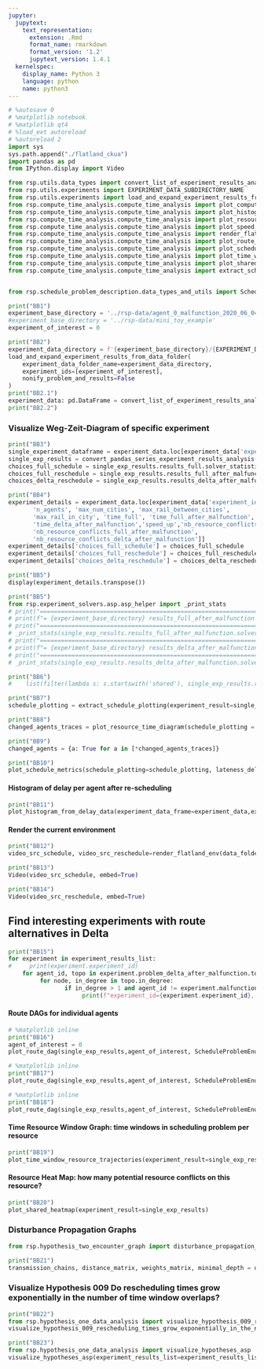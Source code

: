 ```yaml
---
jupyter:
  jupytext:
    text_representation:
      extension: .Rmd
      format_name: rmarkdown
      format_version: '1.2'
      jupytext_version: 1.4.1
  kernelspec:
    display_name: Python 3
    language: python
    name: python3
---
```


```python
# %autosave 0
# %matplotlib notebook
# %matplotlib qt4
# %load_ext autoreload
# %autoreload 2
import sys
sys.path.append("./flatland_ckua")
import pandas as pd
from IPython.display import Video

from rsp.utils.data_types import convert_list_of_experiment_results_analysis_to_data_frame, convert_pandas_series_experiment_results_analysis
from rsp.utils.experiments import EXPERIMENT_DATA_SUBDIRECTORY_NAME
from rsp.utils.experiments import load_and_expand_experiment_results_from_data_folder
from rsp.compute_time_analysis.compute_time_analysis import plot_computational_times
from rsp.compute_time_analysis.compute_time_analysis import plot_histogram_from_delay_data
from rsp.compute_time_analysis.compute_time_analysis import plot_resource_time_diagram
from rsp.compute_time_analysis.compute_time_analysis import plot_speed_up
from rsp.compute_time_analysis.compute_time_analysis import render_flatland_env
from rsp.compute_time_analysis.compute_time_analysis import plot_route_dag
from rsp.compute_time_analysis.compute_time_analysis import plot_schedule_metrics
from rsp.compute_time_analysis.compute_time_analysis import plot_time_window_resource_trajectories
from rsp.compute_time_analysis.compute_time_analysis import plot_shared_heatmap
from rsp.compute_time_analysis.compute_time_analysis import extract_schedule_plotting


from rsp.schedule_problem_description.data_types_and_utils import ScheduleProblemEnum
```

```python
print("BB1")
experiment_base_directory = '../rsp-data/agent_0_malfunction_2020_06_04T19_17_28/'
#experiment_base_directory = '../rsp-data/mini_toy_example'
experiment_of_interest = 0
```

```python
print("BB2")
experiment_data_directory = f'{experiment_base_directory}/{EXPERIMENT_DATA_SUBDIRECTORY_NAME}'
load_and_expand_experiment_results_from_data_folder(
    experiment_data_folder_name=experiment_data_directory,
    experiment_ids=[experiment_of_interest],
    nonify_problem_and_results=False
)
print("BB2.1")
experiment_data: pd.DataFrame = convert_list_of_experiment_results_analysis_to_data_frame(experiment_results_list)
print("BB2.2")
```

### Visualize Weg-Zeit-Diagram of specific experiment

```python
print("BB3")
single_experiment_dataframe = experiment_data.loc[experiment_data['experiment_id'] == experiment_of_interest].iloc[0]
single_exp_results = convert_pandas_series_experiment_results_analysis(single_experiment_dataframe)
choices_full_schedule = single_exp_results.results_full.solver_statistics["solving"]["solvers"]["choices"]
choices_full_reschedule = single_exp_results.results_full_after_malfunction.solver_statistics["solving"]["solvers"]["choices"]
choices_delta_reschedule = single_exp_results.results_delta_after_malfunction.solver_statistics["solving"]["solvers"]["choices"]
```

```python
print("BB4")
experiment_details = experiment_data.loc[experiment_data['experiment_id'] == experiment_of_interest,['experiment_id','malfunction','size',
       'n_agents', 'max_num_cities', 'max_rail_between_cities',
       'max_rail_in_city', 'time_full', 'time_full_after_malfunction',
       'time_delta_after_malfunction','speed_up','nb_resource_conflicts_full',
       'nb_resource_conflicts_full_after_malfunction',
       'nb_resource_conflicts_delta_after_malfunction']]
experiment_details['choices_full_schedule'] = choices_full_schedule
experiment_details['choices_full_reschedule'] = choices_full_reschedule
experiment_details['choices_delta_reschedule'] = choices_delta_reschedule

```

```python
print("BB5")
display(experiment_details.transpose())
```

```python
print("BB5")
from rsp.experiment_solvers.asp.asp_helper import _print_stats
# print("=================================================================================")
# print(f"= {experiment_base_directory} results_full_after_malfunction ")
# print("=================================================================================")
# _print_stats(single_exp_results.results_full_after_malfunction.solver_statistics)
# print("=================================================================================")
# print(f"= {experiment_base_directory} results_delta_after_malfunction ")
# print("=================================================================================")
# _print_stats(single_exp_results.results_delta_after_malfunction.solver_statistics)
```

```python
print("BB6")
#    list(filter(lambda s: s.startswith('shared'), single_exp_results.results_full.solver_result))
```

```python
print("BB7")
schedule_plotting = extract_schedule_plotting(experiment_result=single_exp_results)
```

```python
print("BB8")
changed_agents_traces = plot_resource_time_diagram(schedule_plotting = schedule_plotting, with_diff=True)
```

```python
print("BB9")
changed_agents = {a: True for a in [*changed_agents_traces]}
```

```python
print("BB10")
plot_schedule_metrics(schedule_plotting=schedule_plotting, lateness_delta_after_malfunction=single_exp_results.lateness_delta_after_malfunction)
```

#### Histogram of delay per agent after re-scheduling

```python
print("BB11")
plot_histogram_from_delay_data(experiment_data_frame=experiment_data,experiment_id = experiment_of_interest)
```

#### Render the current environment

```python
print("BB12")
video_src_schedule, video_src_reschedule=render_flatland_env(data_folder=experiment_base_directory ,experiment_data_frame=experiment_data,experiment_id = experiment_of_interest)
```

```python
print("BB13")
Video(video_src_schedule, embed=True)
```

```python
print("BB14")
Video(video_src_reschedule, embed=True)
```

## Find interesting experiments with route alternatives in Delta

```python
print("BB15")
for experiment in experiment_results_list:
#     print(experiment.experiment_id)
    for agent_id, topo in experiment.problem_delta_after_malfunction.topo_dict.items():
         for node, in_degree in topo.in_degree:
                if in_degree > 1 and agent_id != experiment.malfunction.agent_id:
                     print(f"experiment_id={experiment.experiment_id}, agent_id={agent_id}, node={node}, in_degree={in_degree}")
```

#### Route DAGs for individual agents

```python
# %matplotlib inline
print("BB16")
agent_of_interest = 0
plot_route_dag(single_exp_results,agent_of_interest, ScheduleProblemEnum.PROBLEM_SCHEDULE)
```

```python
# %matplotlib inline
print("BB17")
plot_route_dag(single_exp_results,agent_of_interest, ScheduleProblemEnum.PROBLEM_RSP_FULL)
```

```python
# %matplotlib inline
print("BB18")
plot_route_dag(single_exp_results,agent_of_interest, ScheduleProblemEnum.PROBLEM_RSP_DELTA)
```

#### Time Resource Window Graph: time windows in scheduling problem per resource

```python
print("BB19")
plot_time_window_resource_trajectories(experiment_result=single_exp_results,plotting_information=schedule_plotting.plotting_information)
```

#### Resource Heat Map: how many potential resource conflicts on this resource?

```python
print("BB20")
plot_shared_heatmap(experiment_result=single_exp_results)
```

### Disturbance Propagation Graphs


```python
from rsp.hypothesis_two_encounter_graph import disturbance_propagation_graph_visualization
```

```python
print("BB21")
transmission_chains, distance_matrix, weights_matrix, minimal_depth = disturbance_propagation_graph_visualization(experiment_result=single_exp_results)
```

### Visualize Hypothesis 009 Do rescheduling  times grow exponentially in the number of time window overlaps?

```python
print("BB22")
from rsp.hypothesis_one_data_analysis import visualize_hypothesis_009_rescheduling_times_grow_exponentially_in_the_number_of_time_window_overlaps
visualize_hypothesis_009_rescheduling_times_grow_exponentially_in_the_number_of_time_window_overlaps(experiment_results_list=experiment_results_list)

```

```python
print("BB23")
from rsp.hypothesis_one_data_analysis import visualize_hypotheses_asp
visualize_hypotheses_asp(experiment_results_list=experiment_results_list)

```

```python

```
